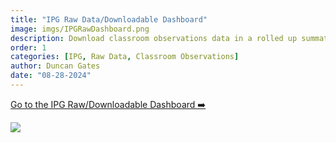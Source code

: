 ```yaml
---
title: "IPG Raw Data/Downloadable Dashboard"
image: imgs/IPGRawDashboard.png
description: Download classroom observations data in a rolled up summative form, or view entire responses on a per-teacher basis in this interactive dashboard
order: 1
categories: [IPG, Raw Data, Classroom Observations]
author: Duncan Gates
date: "08-28-2024"
---
```


[Go to the IPG Raw/Downloadable Dashboard ➡️](https://tl-data.teachinglab.org/ipg_raw_reports/)

[![](imgs/IPGRawDashboard.png)](https://tl-data.teachinglab.org/ipg_raw_reports/)
